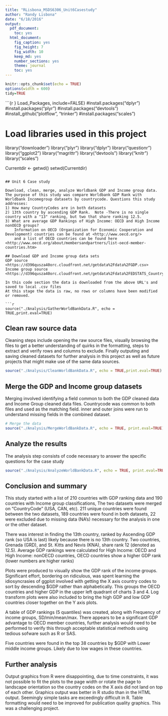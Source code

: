 ```yaml
---
title: "RLisbona_MSDS6306_Unit6Casestudy"
author: "Randy Lisbona"
date: "6/18/2016"
output:
  pdf_document:
    toc: yes
  html_document:
    fig_caption: yes
    fig_height: 7
    fig_width: 10
    keep_md: yes
    number_sections: yes
    theme: journal
    toc: yes
---
```


```r
knitr::opts_chunk$set(echo = TRUE)
options(width = 600)
tidy=TRUE
```

```{r } Load_Packages, include=FALSE}
#install.packages("dplyr")
#install.packages("plyr")
#install.packages("devtools")
#install_github("plotflow", "trinker")
#install.packages("scales")

# Load libraries used in this project
library("downloader")
library("plyr")
library("dplyr")
library("questionr")
library("ggplot2")
library("magrittr")
library("devtools")
library("knitr")
library("scales")

Currentdir <- getwd()
setwd(Currentdir)
```

## Unit 6 Case study

Download, clean, merge, analyze Worldbank GDP and Income group data. The purpose of this study was compare Worldbank GDP Rank with Worldbank Incomegroup datasets by countrycode. Questions this study addresses:
1) How many CountryCodes are in both datasets
2) 13th country by ascending GDP Rank.  Note -There is no single country with a "13" ranking, but two that share ranking 12.5.
3) What are average GDP Rankings of High Income: OECD and High Income nonOECD groups?
    Information on OECD (Organization for Economic Cooperation and Development) countries can be found at <http://www.oecd.org/>
    and a list of OECD countries can be found here <http://www.oecd.org/about/membersandpartners/list-oecd-member-countries.htm>

## Download GDP and Income group data sets
GDP source <https://d396qusza40orc.cloudfront.net/getdata%2Fdata%2FGDP.csv>
Income group source <https://d396qusza40orc.cloudfront.net/getdata%2Fdata%2FEDSTATS_Country.csv>

In this code section the data is downloaded from the above URL's and saved to local .csv files
At this stage the data is raw, no rows or columns have been modified or removed.

```r
source("./Analysis/GatherWorldBankData.R", echo = TRUE,print.eval=TRUE)
```

## Clean raw source data

Cleaning steps include opening the raw source files, visually browsing the files to get a better understanding of quirks in the formatting, steps to extract and verify rows and columns to exclude.  Finally outputing and saving cleaned datasets for further analysis in this project as well as future projects that might make use of the same data sources.

```r
source("./Analysis/CleanWorldBankData.R", echo = TRUE,print.eval=TRUE)
```
## Merge the GDP and Income group datasets

Merging involved identifying a field common to both the GDP cleaned data and Income Group cleaned data files.
Countrycode was common to both files and used as the matching field.
inner and outer joins were run to understand missing fields in the combined dataset.


```r
# Merge the data
source("./Analysis/MergeWorldBankData.R", echo = TRUE, print.eval=TRUE)

```

## Analyze the results

The analysis step consists of code necessary to answer the specific questions for the case study

```r
source("./Analysis/AnalyzeWorldBankData.R", echo = TRUE, print.eval=TRUE)
```

## Conclusion and summary

This study started with a list of 210 countries with GDP ranking data and 190 countries with Income group classifications,  The two datasets were merged on "CountryCode" (USA, CAN, etc).  211 unique countries were found between the two datasets, 189 countries were found in both datasets, 22 were excluded due to missing data (NA's) necessary for the analysis in one or the other dataset.

There was interest in finding the 13th country, ranked by Ascending GDP rank (so USA is last) likely because there is no 13th country.  Two countries, Grenada (GRD), and St. Kitts and Nevis (KNA), share rank 12 (denoted as 12.5).  Average GDP rankings were calculated for High Income: OECD and High Income: nonOECD countries, OECD countries show a higher GDP rank (lower numbers are higher ranks)

Plots were produced to visually show the GDP rank of the income groups.  Significant effort, bordering on ridiculous,  was spent learning the idiosyncrasies of ggplot involved with getting the X axis country codes to sort by descending $GDP rather than alphabetically. This groups the OECD countries and higher GDP in the upper left quadrant of charts 3 and 4. Log transform plots were also included to bring the high GDP and low GDP countries closer together on the Y axis plots.  

A table of GDP rankings (5 quantiles) was created, along with Frequency of income groups, SD/min/mean/max. There appears to be a significant GDP advantage to OECD member countries, further analysis would need to be performed to verify this through acceptable statistical methods using tedious sofware such as R or SAS.  

Five countries were found in the top 38 countries by $GDP with Lower middle income groups.  Likely due to low wages in these countries.

## Further analysis

Output graphics from R were disappointing, due to time constraints, it was not possible to fit the plots to the page width or rotate the page to landscape orientation so the country codes on the X axis did not land on top of each other. Graphics output was better in R studio than in the HTML output. Seemingly simple tasks are exceedingly difficult in R.  Table formatting would need to be improved for publication quality graphics.  This was a challenging project.